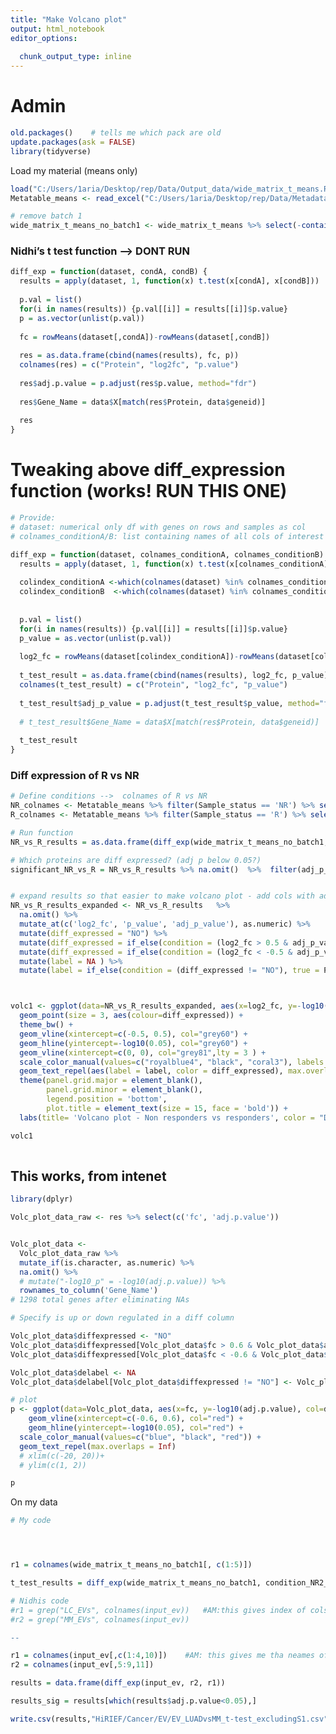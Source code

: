 ```yaml
---
title: "Make Volcano plot"
output: html_notebook
editor_options: 
  
  chunk_output_type: inline
---
```

# Admin
```r
old.packages()    # tells me which pack are old
update.packages(ask = FALSE)
library(tidyverse)
```

Load my material (means only)
```r

load("C:/Users/1aria/Desktop/rep/Data/Output_data/wide_matrix_t_means.Rda")
Metatable_means <- read_excel("C:/Users/1aria/Desktop/rep/Data/Metadata/Metatable_means.xlsx", sheet = "w nur")

# remove batch 1
wide_matrix_t_means_no_batch1 <- wide_matrix_t_means %>% select(-contains(c('NR_13', 'NR_14', 'NR_15', 'NR_16', 'NR_17', 'NR_18')))

```


### Nidhi's t test function --> DONT RUN
```r

diff_exp = function(dataset, condA, condB) {
  results = apply(dataset, 1, function(x) t.test(x[condA], x[condB]))
  
  p.val = list()
  for(i in names(results)) {p.val[[i]] = results[[i]]$p.value}
  p = as.vector(unlist(p.val))
  
  fc = rowMeans(dataset[,condA])-rowMeans(dataset[,condB])
  
  res = as.data.frame(cbind(names(results), fc, p))
  colnames(res) = c("Protein", "log2fc", "p.value")
  
  res$adj.p.value = p.adjust(res$p.value, method="fdr")
  
  res$Gene_Name = data$X[match(res$Protein, data$geneid)]
  
  res
}

```

# Tweaking above diff_expression function (works! RUN THIS ONE)
```r
# Provide: 
# dataset: numerical only df with genes on rows and samples as col
# colnames_conditionA/B: list containing names of all cols of interest (eg NR vs R)

diff_exp = function(dataset, colnames_conditionA, colnames_conditionB) {
  results = apply(dataset, 1, function(x) t.test(x[colnames_conditionA], x[colnames_conditionB]))
  
  colindex_conditionA <-which(colnames(dataset) %in% colnames_conditionA)
  colindex_conditionB  <-which(colnames(dataset) %in% colnames_conditionB)
  
  
  p.val = list()
  for(i in names(results)) {p.val[[i]] = results[[i]]$p.value}
  p_value = as.vector(unlist(p.val))
  
  log2_fc = rowMeans(dataset[colindex_conditionA])-rowMeans(dataset[colindex_conditionB])
  
  t_test_result = as.data.frame(cbind(names(results), log2_fc, p_value))
  colnames(t_test_result) = c("Protein", "log2_fc", "p_value")
  
  t_test_result$adj_p_value = p.adjust(t_test_result$p_value, method="fdr")
  
  # t_test_result$Gene_Name = data$X[match(res$Protein, data$geneid)]
  
  t_test_result
}
```




### Diff expression of R vs NR
```r
# Define conditions -->  colnames of R vs NR
NR_colnames <- Metatable_means %>% filter(Sample_status == 'NR') %>% select(Sample_name) %>% as.list() %>% unlist()
R_colnames <- Metatable_means %>% filter(Sample_status == 'R') %>% select(Sample_name) %>% as.list() %>% unlist()

# Run function
NR_vs_R_results = as.data.frame(diff_exp(wide_matrix_t_means_no_batch1, colnames_conditionA =NR_colnames, colnames_conditionB =R_colnames ))

# Which proteins are diff expressed? (adj p below 0.05?)
significant_NR_vs_R = NR_vs_R_results %>% na.omit()  %>%  filter(adj_p_value<0.05)  # 18 proteins are signid different expressed


# expand results so that easier to make volcano plot - add cols with additionak info
NR_vs_R_results_expanded <- NR_vs_R_results   %>% 
  na.omit() %>%
  mutate_at(c('log2_fc', 'p_value', 'adj_p_value'), as.numeric) %>%
  mutate(diff_expressed = "NO") %>%
  mutate(diff_expressed = if_else(condition = (log2_fc > 0.5 & adj_p_value < 0.05) , true = "UP", false = diff_expressed )) %>%
  mutate(diff_expressed = if_else(condition = (log2_fc < -0.5 & adj_p_value < 0.05) , true = "DOWN", false = diff_expressed ))   %>%
  mutate(label = NA ) %>%
  mutate(label = if_else(condition = (diff_expressed != "NO"), true = Protein, false = label))



volc1 <- ggplot(data=NR_vs_R_results_expanded, aes(x=log2_fc, y=-log10(adj_p_value))) + 
  geom_point(size = 3, aes(colour=diff_expressed)) +
  theme_bw() + 
  geom_vline(xintercept=c(-0.5, 0.5), col="grey60") +
  geom_hline(yintercept=-log10(0.05), col="grey60") +
  geom_vline(xintercept=c(0, 0), col="grey81",lty = 3 ) +
  scale_color_manual(values=c("royalblue4", "black", "coral3"), labels = c("Down-regulated", "Non significant", "Up-regulated")) +
  geom_text_repel(aes(label = label, color = diff_expressed), max.overlaps = Inf) +
  theme(panel.grid.major = element_blank(), 
        panel.grid.minor = element_blank(),
        legend.position = 'bottom',
        plot.title = element_text(size = 15, face = 'bold')) +
  labs(title= 'Volcano plot - Non responders vs responders', color = "Differentially expressed", x = 'log2(fold change)', y= '- log10(p-value)')

volc1
  
```


## This works, from intenet
```r
library(dplyr)

Volc_plot_data_raw <- res %>% select(c('fc', 'adj.p.value'))


Volc_plot_data <- 
  Volc_plot_data_raw %>%
  mutate_if(is.character, as.numeric) %>%
  na.omit() %>%
  # mutate("-log10_p" = -log10(adj.p.value)) %>%
  rownames_to_column('Gene_Name')
# 1298 total genes after eliminating NAs

# Specify is up or down regulated in a diff column

Volc_plot_data$diffexpressed <- "NO"
Volc_plot_data$diffexpressed[Volc_plot_data$fc > 0.6 & Volc_plot_data$adj.p.value < 0.05] <- "UP"
Volc_plot_data$diffexpressed[Volc_plot_data$fc < -0.6 & Volc_plot_data$adj.p.value < 0.05] <- "DOWN"

Volc_plot_data$delabel <- NA
Volc_plot_data$delabel[Volc_plot_data$diffexpressed != "NO"] <- Volc_plot_data$Gene_Name[Volc_plot_data$diffexpressed != "NO"]

# plot
p <- ggplot(data=Volc_plot_data, aes(x=fc, y=-log10(adj.p.value), col=diffexpressed, label=delabel)) + geom_point() + theme_minimal() +
    geom_vline(xintercept=c(-0.6, 0.6), col="red") +
    geom_hline(yintercept=-log10(0.05), col="red") +
  scale_color_manual(values=c("blue", "black", "red")) +
  geom_text_repel(max.overlaps = Inf)
  # xlim(c(-20, 20))+
  # ylim(c(1, 2))

p

```





















On my data
```r
# My code




r1 = colnames(wide_matrix_t_means_no_batch1[, c(1:5)])

t_test_results = diff_exp(wide_matrix_t_means_no_batch1, condition_NR2_names, condition_R2_names)

# Nidhis code
#r1 = grep("LC_EVs", colnames(input_ev))   #AM:this gives index of cols w the LC_Evs
#r2 = grep("MM_EVs", colnames(input_ev))

--

r1 = colnames(input_ev[,c(1:4,10)])    #AM: this gives me tha neames of the cols that matched the condition above
r2 = colnames(input_ev[,5:9,11])

results = data.frame(diff_exp(input_ev, r2, r1))

results_sig = results[which(results$adj.p.value<0.05),]

write.csv(results,"HiRIEF/Cancer/EV/EV_LUADvsMM_t-test_excludingS1.csv")
```


